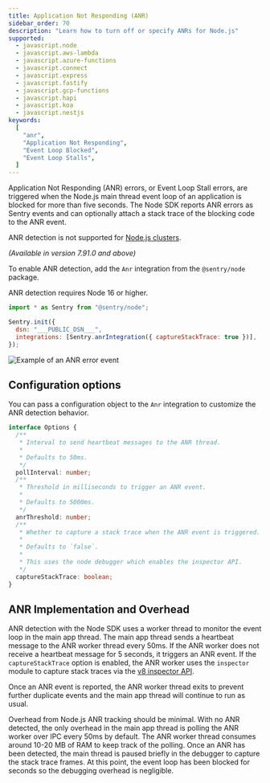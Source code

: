 ```yaml
---
title: Application Not Responding (ANR)
sidebar_order: 70
description: "Learn how to turn off or specify ANRs for Node.js"
supported:
  - javascript.node
  - javascript.aws-lambda
  - javascript.azure-functions
  - javascript.connect
  - javascript.express
  - javascript.fastify
  - javascript.gcp-functions
  - javascript.hapi
  - javascript.koa
  - javascript.nestjs
keywords:
  [
    "anr",
    "Application Not Responding",
    "Event Loop Blocked",
    "Event Loop Stalls",
  ]
---
```


Application Not Responding (ANR) errors, or Event Loop Stall errors, are triggered when the Node.js main thread event loop of an application is blocked for more than five seconds. The Node SDK reports ANR errors as Sentry events and can optionally attach a stack trace of the blocking code to the ANR event.

<Include name="feature-stage-beta.mdx" />

<Note>

ANR detection is not supported for [Node.js clusters](https://nodejs.org/api/cluster.html).

</Note>

_(Available in version 7.91.0 and above)_

To enable ANR detection, add the `Anr` integration from the `@sentry/node` package.

<Alert level="info">

ANR detection requires Node 16 or higher.

</Alert>

```javascript
import * as Sentry from "@sentry/node";

Sentry.init({
  dsn: "___PUBLIC_DSN___",
  integrations: [Sentry.anrIntegration({ captureStackTrace: true })],
});
```

![Example of an ANR error event](./img/anr-node-example.png)

## Configuration options

You can pass a configuration object to the `Anr` integration to customize the ANR detection behavior.

```ts
interface Options {
  /**
   * Interval to send heartbeat messages to the ANR thread.
   *
   * Defaults to 50ms.
   */
  pollInterval: number;
  /**
   * Threshold in milliseconds to trigger an ANR event.
   *
   * Defaults to 5000ms.
   */
  anrThreshold: number;
  /**
   * Whether to capture a stack trace when the ANR event is triggered.
   *
   * Defaults to `false`.
   *
   * This uses the node debugger which enables the inspector API.
   */
  captureStackTrace: boolean;
}
```

## ANR Implementation and Overhead

ANR detection with the Node SDK uses a worker thread to monitor the event loop
in the main app thread. The main app thread sends a heartbeat message to the ANR
worker thread every 50ms. If the ANR worker does not receive a heartbeat message
for 5 seconds, it triggers an ANR event. If the `captureStackTrace` option is
enabled, the ANR worker uses the `inspector` module to capture stack traces via the [v8
inspector API](https://nodejs.org/api/inspector.html).

Once an ANR event is reported, the ANR worker thread exits to prevent further
duplicate events and the main app thread will continue to run as usual.

Overhead from Node.js ANR tracking should be minimal. With no ANR detected, the
only overhead in the main app thread is polling the ANR worker over IPC every 50ms by
default. The ANR worker thread consumes around 10-20 MB of RAM to keep track of
the polling. Once an ANR has been detected, the main thread is paused briefly
in the debugger to capture the stack trace frames. At this point, the event loop
has been blocked for seconds so the debugging overhead is negligible.
